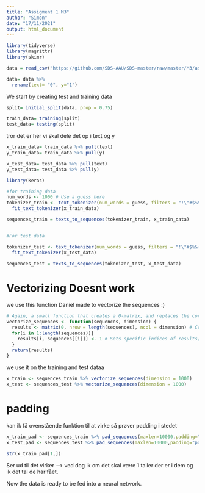 ```yaml
---
title: "Assigment 1 M3"
author: "Simon"
date: "17/11/2021"
output: html_document
---
```


```r
library(tidyverse)
library(magrittr)
library(skimr)

data = read_csv("https://github.com/SDS-AAU/SDS-master/raw/master/M3/assignments/find_elon.gz")
```

```r
data= data %>%
  rename(text= "0", y="1")
```


We start by creating test and training data 

```r
split= initial_split(data, prop = 0.75)

train_data= training(split)
test_data= testing(split)
```


tror det er her vi skal dele det op i text og y

```r
x_train_data= train_data %>% pull(text)
y_train_data= train_data %>% pull(y)

x_test_data= test_data %>% pull(text)
y_test_data= test_data %>% pull(y)
```


```r
library(keras)

#for training data
num_words <- 1000 # Use a guess here
tokenizer_train <- text_tokenizer(num_words = guess, filters = "!\"#$%&()*+,-./:;<=>?@[\\]^_`{|}~\t\n" ) %>%
  fit_text_tokenizer(x_train_data)

sequences_train = texts_to_sequences(tokenizer_train, x_train_data)


#For test data

tokenizer_test <- text_tokenizer(num_words = guess, filters = "!\"#$%&()*+,-./:;<=>?@[\\]^_`{|}~\t\n" ) %>%
  fit_text_tokenizer(x_test_data)

sequences_test = texts_to_sequences(tokenizer_test, x_test_data)

```



# Vectorizing Doesnt work 

we use this function Daniel made to vectorize the sequences :)
```r
# Again, a small function that creates a 0-matrix, and replaces the corresponding words with 1.
vectorize_sequences <- function(sequences, dimension) {
  results <- matrix(0, nrow = length(sequences), ncol = dimension) # Creates an all-zero matrix of shape (length(sequences), dimension)
  for(i in 1:length(sequences)){
    results[i, sequences[[i]]] <- 1 # Sets specific indices of results[i] to 1s
  }
  return(results)
}
```

we use it on the training and test dataa

```r
x_train <- sequences_train %>% vectorize_sequences(dimension = 1000) 
x_test <- sequences_test %>% vectorize_sequences(dimension = 1000) 
```


# padding

kan ik få ovenstående funktion til at virke så prøver padding i stedet


```r
x_train_pad <- sequences_train %>% pad_sequences(maxlen=10000,padding="post",value=0)
x_test_pad <- sequences_test %>% pad_sequences(maxlen=10000,padding="post",value=0)

```


```r
str(x_train_pad[1,])
```
Ser ud til det virker --> ved dog ik om det skal være 1 taller der er i dem og ik det tal de har fået. 


Now the data is ready to be fed into a neural network.


